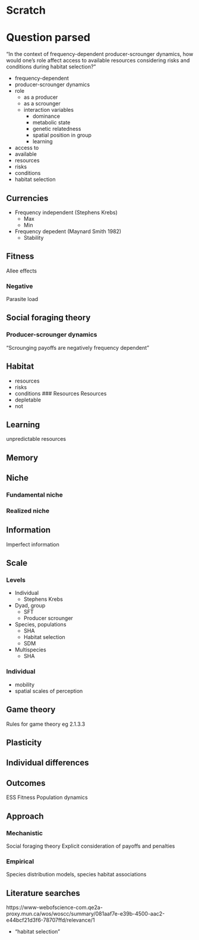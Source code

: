 # Scratch

# Question parsed

“In the context of frequency-dependent producer-scrounger dynamics, how would one’s role affect access to available resources considering risks and conditions during habitat selection?”

- frequency-dependent
- producer-scrounger dynamics
- role
	- as a producer
	- as a scrounger
	- interaction variables
		- dominance
		- metabolic state
		- genetic relatedness
		- spatial position in group
		- learning
- access to
- available 
- resources
- risks
- conditions
- habitat selection



## Currencies
- Frequency independent (Stephens Krebs)
	- Max
	- Min
- Frequency depedent (Maynard Smith 1982)
	- Stability

## Fitness
Allee effects

### Negative
Parasite load

## Social foraging theory
### Producer-scrounger dynamics
"Scrounging payoffs are negatively frequency dependent"

## Habitat
- resources
- risks
- conditions
### Resources
Resources
- depletable
- not



## Learning
unpredictable resources

## Memory



## Niche
### Fundamental niche
### Realized niche

## Information
Imperfect information

## Scale

### Levels
- Individual
	- Stephens Krebs
- Dyad, group
	- SFT
	- Producer scrounger
- Species, populations
	- SHA
	- Habitat selection
	- SDM
- Multispecies
	- SHA

### Individual
- mobility
- spatial scales of perception

## Game theory
Rules for game theory eg 2.1.3.3

## Plasticity

## Individual differences

## Outcomes
ESS
Fitness
Population dynamics

## Approach
### Mechanistic
Social foraging theory
Explicit consideration of payoffs and penalties

### Empirical
Species distribution models, species habitat associations




## Literature searches



https://www-webofscience-com.qe2a-proxy.mun.ca/wos/woscc/summary/081aaf7e-e39b-4500-aac2-e44bcf21d3f6-78707ffd/relevance/1


+ "habitat selection"
